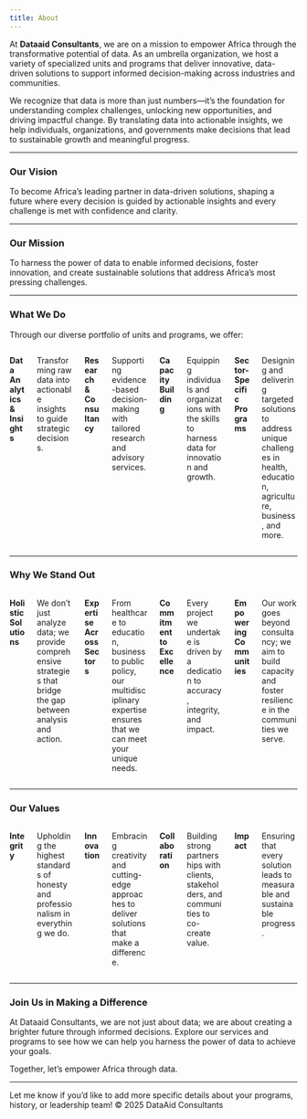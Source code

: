 ```yaml
---
title: About
---
```


At **Dataaid Consultants**, we are on a mission to empower Africa through the transformative potential of data. As an umbrella organization, we host a variety of specialized units and programs that deliver innovative, data-driven solutions to support informed decision-making across industries and communities.  

We recognize that data is more than just numbers—it’s the foundation for understanding complex challenges, unlocking new opportunities, and driving impactful change. By translating data into actionable insights, we help individuals, organizations, and governments make decisions that lead to sustainable growth and meaningful progress.  

---

### Our Vision  

To become Africa’s leading partner in data-driven solutions, shaping a future where every decision is guided by actionable insights and every challenge is met with confidence and clarity.  

---

### Our Mission  

To harness the power of data to enable informed decisions, foster innovation, and create sustainable solutions that address Africa’s most pressing challenges.  

---

### What We Do  

Through our diverse portfolio of units and programs, we offer:  

:::::: columns
:::: {.column width="30%"}
**Data Analytics & Insights** 
::::
:::: {.column width="70%"}
Transforming raw data into actionable insights to guide strategic decisions.  
::::
:::: {.column width="30%"}
**Research & Consultancy** 
::::
:::: {.column width="70%"}
Supporting evidence-based decision-making with tailored research and advisory services.  
::::
:::: {.column width="30%"}
**Capacity Building** 
::::
:::: {.column width="70%"}
Equipping individuals and organizations with the skills to harness data for innovation and growth.  
::::
:::: {.column width="30%"}
**Sector-Specific Programs** 
::::
:::: {.column width="70%"}
Designing and delivering targeted solutions to address unique challenges in health, education, agriculture, business, and more.
::::
:::::: 

---

### Why We Stand Out  


:::::: columns
:::: {.column width="30%"}
**Holistic Solutions** 
::::
:::: {.column width="70%"}
We don’t just analyze data; we provide comprehensive strategies that bridge the gap between analysis and action.  
::::
:::: {.column width="30%"}
**Expertise Across Sectors**
::::
:::: {.column width="70%"}
From healthcare to education, business to public policy, our multidisciplinary expertise ensures that we can meet your unique needs.  
::::
:::: {.column width="30%"}
**Commitment to Excellence**
::::
:::: {.column width="70%"}
Every project we undertake is driven by a dedication to accuracy, integrity, and impact.  
::::
:::: {.column width="30%"}
**Empowering Communities**
::::
:::: {.column width="70%"}
Our work goes beyond consultancy; we aim to build capacity and foster resilience in the communities we serve.
::::
:::::: 

---

### Our Values  

:::::: columns
:::: {.column width="30%"}
**Integrity**
::::
:::: {.column width="70%"}
Upholding the highest standards of honesty and professionalism in everything we do.  
::::
:::: {.column width="30%"}
**Innovation**
::::
:::: {.column width="70%"}
Embracing creativity and cutting-edge approaches to deliver solutions that make a difference.  
::::
:::: {.column width="30%"}
**Collaboration**
::::
:::: {.column width="70%"}
Building strong partnerships with clients, stakeholders, and communities to co-create value.  
::::
:::: {.column width="30%"}
**Impact**
::::
:::: {.column width="70%"}
Ensuring that every solution leads to measurable and sustainable progress.
::::
:::::: 

---

### Join Us in Making a Difference  

At Dataaid Consultants, we are not just about data; we are about creating a brighter future through informed decisions. Explore our services and programs to see how we can help you harness the power of data to achieve your goals.  

Together, let’s empower Africa through data.  

---  

Let me know if you’d like to add more specific details about your programs, history, or leadership team!
&copy; 2025 DataAid Consultants